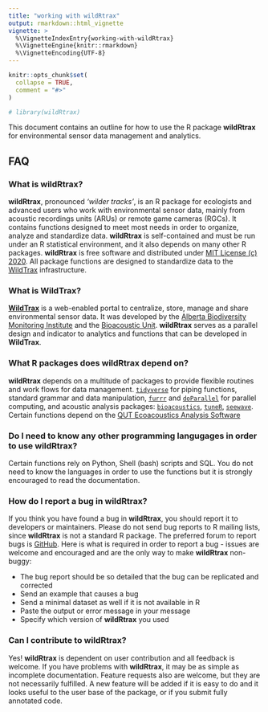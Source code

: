 ```yaml
---
title: "working with wildRtrax"
output: rmarkdown::html_vignette
vignette: >
  %\VignetteIndexEntry{working-with-wildRtrax}
  %\VignetteEngine{knitr::rmarkdown}
  %\VignetteEncoding{UTF-8}
---
```


```r
knitr::opts_chunk$set(
  collapse = TRUE,
  comment = "#>"
)
```

```r
# library(wildRtrax)
```


This document contains an outline for how to use the R package **wildRtrax** for environmental sensor data management and analytics. 

## **FAQ**

### What is **wildRtrax**?

**wildRtrax**, pronounced *'wilder tracks'*, is an R package for ecologists and advanced users who work with environmental sensor data, mainly from acoustic recordings units (ARUs) or remote game cameras (RGCs). It contains functions designed to meet most needs in order to organize, analyze and standardize data. **wildRtrax** is self-contained and must be run under an R statistical environment, and it also depends on many other R packages. **wildRtrax** is free software and distributed under [MIT License (c) 2020](https://github.com/mabecker89/wildRtrax/blob/master/LICENSE). All package functions are designed to standardize data to the [WildTrax](https://wwww.wildtrax.ca) infrastructure.

### What is **WildTrax**?

[**WildTrax**](https://www.wildtrax.ca) is a web-enabled portal to centralize, store, manage and share environmental sensor data. It was developed by the [Alberta Biodiversity Monitoring Institute](https://abmi.ca) and the [Bioacoustic Unit](https://bioacoustic.abmi.ca). **wildRtrax** serves as a parallel design and indicator to analytics and functions that can be developed in **WildTrax**. 

### What R packages does **wildRtrax** depend on?

**wildRtrax** depends on a multitude of packages to provide flexible routines and work flows for data management. [`tidyverse`](https://tidyverse.org) for piping functions, standard grammar and data manipulation, [`furrr`](https://davisvaughan.github.io/furrr/) and [`doParallel`](https://cran.r-project.org/web/packages/doParallel/index.html) for parallel computing, and acoustic analysis packages: [`bioacoustics`](https://cran.r-project.org/web/packages/bioacoustics/index.html), [`tuneR`](https://cran.r-project.org/web/packages/tuneR/index.html), [`seewave`](https://cran.r-project.org/web/packages/seewave/seewave.pdf). Certain functions depend on the [QUT Ecoacoustics Analysis Software](https://github.com/QutEcoacoustics/audio-analysis)

### Do I need to know any other programming langugages in order to use **wildRtrax**?

Certain functions rely on Python, Shell (bash) scripts and SQL. You do not need to know the languages in order to use the functions but it is strongly encouraged to read the documentation.

### How do I report a bug in **wildRtrax**?

If you think you have found a bug in **wildRtrax**, you should report it to developers or maintainers. Please do not send bug reports to R mailing lists, since **wildRtrax** is not a standard R package. The preferred forum to report bugs is [GitHub](https://github.com/mabecker89/wildRtrax/issues).  Here is what is required in order to report a bug - issues are welcome and encouraged and are the only way to make **wildRtrax** non-buggy:

* The bug report should be so detailed that the bug can be replicated and corrected
* Send an example that causes a bug
* Send a minimal dataset as well if it is not available in R
* Paste the output or error message in your message
* Specify which version of **wildRtrax** you used

### Can I contribute to **wildRtrax**?

Yes! **wildRtrax** is dependent on user contribution and all feedback is welcome. If you have problems with **wildRtrax**, it may be as simple as incomplete documentation. Feature requests also are welcome, but they are not necessarily fulfilled. A new feature will be added if it is easy to do and it looks useful to the user base of the package, or if you submit fully annotated code.
